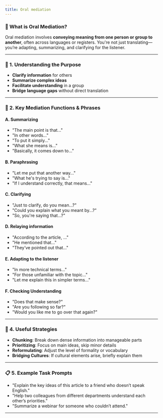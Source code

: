 ```yaml
---
title: Oral mediation
---
```


<!-- prettier-ignore -->
### 🎯 What is Oral Mediation?

Oral mediation involves **conveying meaning from one person or group to another**, often across languages or registers. You're not just translating—you’re adapting, summarizing, and clarifying for the listener.

---

### 🧠 1. **Understanding the Purpose**

-   **Clarify information** for others
-   **Summarize complex ideas**
-   **Facilitate understanding** in a group
-   **Bridge language gaps** without direct translation

---

### 🧩 2. **Key Mediation Functions & Phrases**

#### A. **Summarizing**

-   "The main point is that..."
-   "In other words..."
-   "To put it simply..."
-   "What she means is..."
-   "Basically, it comes down to..."

#### B. **Paraphrasing**

-   "Let me put that another way..."
-   "What he's trying to say is..."
-   "If I understand correctly, that means..."

#### C. **Clarifying**

-   "Just to clarify, do you mean...?"
-   "Could you explain what you meant by...?"
-   "So, you're saying that...?"

#### D. **Relaying information**

-   "According to the article, ..."
-   "He mentioned that..."
-   "They’ve pointed out that..."

#### E. **Adapting to the listener**

-   "In more technical terms..."
-   "For those unfamiliar with the topic..."
-   "Let me explain this in simpler terms..."

#### F. **Checking Understanding**

-   "Does that make sense?"
-   "Are you following so far?"
-   "Would you like me to go over that again?"

---

### 🔧 4. **Useful Strategies**

-   **Chunking**: Break down dense information into manageable parts
-   **Prioritizing**: Focus on main ideas, skip minor details
-   **Reformulating**: Adjust the level of formality or vocabulary
-   **Bridging Cultures**: If cultural elements arise, briefly explain them

---

### 📋 5. **Example Task Prompts**

-   "Explain the key ideas of this article to a friend who doesn’t speak English."
-   "Help two colleagues from different departments understand each other’s priorities."
-   "Summarize a webinar for someone who couldn’t attend."

---
